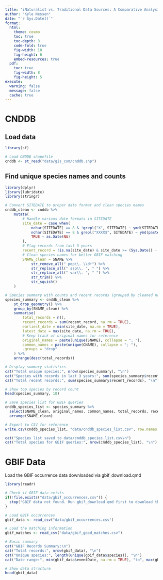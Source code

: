```yaml
---
title: "iNaturalist vs. Traditional Data Sources: A Comparative Analysis of Sensitive Species Records in California"
author: "Kyle Nessen"
date: "`r Sys.Date()`"
format:
  html:
    theme: cosmo
    toc: true
    toc-depth: 3
    code-fold: true
    fig-width: 10
    fig-height: 6
    embed-resources: true
  pdf:
    toc: true
    fig-width: 8
    fig-height: 5
execute:
  warning: false
  message: false
  cache: true
---
```




# CNDDB
## Load data

```r
library(sf)

# Load CNDDB shapefile
cnddb <- st_read("data/gis_com/cnddb.shp")
```

## Find unique species names and counts

```r
library(dplyr)
library(lubridate)
library(stringr)

# Convert SITEDATE to proper date format and clean species names
cnddb_clean <- cnddb %>%
    mutate(
        # Handle various date formats in SITEDATE
        site_date = case_when(
            nchar(SITEDATE) == 8 & !grepl("X", SITEDATE) ~ ymd(SITEDATE),
            nchar(SITEDATE) == 8 & grepl("XXXX$", SITEDATE) ~ ymd(paste0(substr(SITEDATE, 1, 4), "0101")),
            TRUE ~ as.Date(NA)
        ),
        # Flag records from last 3 years
        recent_record = !is.na(site_date) & site_date >= (Sys.Date() - years(3)),
        # Clean species names for better GBIF matching
        SNAME_clean = SNAME %>%
            str_remove_all(" pop\\. \\d+") %>%
            str_replace_all(" ssp\\. ", " ") %>%
            str_replace_all(" var\\. ", " ") %>%
            str_trim() %>%
            str_squish()
    )

# Species summary with counts and recent records (grouped by cleaned names)
species_summary <- cnddb_clean %>%
    st_drop_geometry() %>%
    group_by(SNAME_clean) %>%
    summarise(
        total_records = n(),
        recent_records = sum(recent_record, na.rm = TRUE),
        earliest_date = min(site_date, na.rm = TRUE),
        latest_date = max(site_date, na.rm = TRUE),
        # Keep track of original names for reference
        original_names = paste(unique(SNAME), collapse = "; "),
        common_names = paste(unique(CNAME), collapse = "; "),
        .groups = "drop"
    ) %>%
    arrange(desc(total_records))

# Display summary statistics
cat("Total unique species:", nrow(species_summary), "\n")
cat("Species with records in last 3 years:", sum(species_summary$recent_records > 0), "\n")
cat("Total recent records:", sum(species_summary$recent_records), "\n")

# Show top species by record count
head(species_summary, 10)

# Save species list for GBIF queries
cnddb_species_list <- species_summary %>%
  select(SNAME_clean, original_names, common_names, total_records, recent_records) %>%
  arrange(SNAME_clean)

# Export to CSV for reference
write.csv(cnddb_species_list, "data/cnddb_species_list.csv", row.names = FALSE)

cat("Species list saved to data/cnddb_species_list.csv\n")
cat("Total species for GBIF queries:", nrow(cnddb_species_list), "\n")
```

# GBIF Data

Load the GBIF occurrence data downloaded via gbif_download.qmd

```r
library(readr)

# Check if GBIF data exists
if(!file.exists("data/gbif_occurrences.csv")) {
  stop("GBIF data not found. Run gbif_download.qmd first to download the data.")
}

# Load GBIF occurrences
gbif_data <- read_csv("data/gbif_occurrences.csv")

# Load the matching information
gbif_matches <- read_csv("data/gbif_good_matches.csv")

# Basic summary
cat("GBIF Records Summary:\n")
cat("Total records:", nrow(gbif_data), "\n")
cat("Unique species:", length(unique(gbif_data$species)), "\n")
cat("Date range:", min(gbif_data$eventDate, na.rm = TRUE), "to", max(gbif_data$eventDate, na.rm = TRUE), "\n")

# Show data structure
head(gbif_data)
```